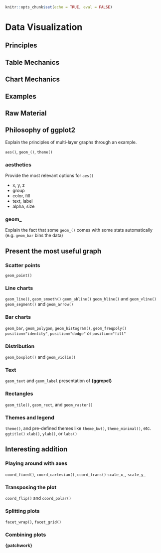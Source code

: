 ```r
knitr::opts_chunk$set(echo = TRUE, eval = FALSE)
```
# Data Visualization {#data-viz}

## Principles
## Table Mechanics
## Chart Mechanics
## Examples

## Raw Material

## Philosophy of ggplot2

Explain the principles of multi-layer graphs through an example.

`aes()`, `geom_()`, `theme()`

### aesthetics

Provide the most relevant options for `aes()`

- x, y, z
- group
- color, fill
- text, label
- alpha, size

### geom_

Explain the fact that some `geom_()` comes with some stats automatically (e.g. `geom_bar` bins the data)

## Present the most useful graph

### Scatter points

`geom_point()`

### Line charts

`geom_line()`, `geom_smooth()`
`geom_abline()`
`geom_hline()` and `geom_vline()`
`geom_segment()` and `geom_arrow()`

### Bar charts

`geom_bar`, `geom_polygon`, `geom_histogram()`, `geom_freqpoly()`
`position="identity"`, `position="dodge"` or `position="fill"`

### Distribution

`geom_boxplot()` and `geom_violin()`

### Text

`geom_text` and `geom_label`
presentation of **{ggrepel}**

### Rectangles

`geom_tile()`, `geom_rect`, and `geom_raster()`

### Themes and legend

`theme()`, and pre-defined themes like `theme_bw()`, `theme_minimal()`, etc.
`ggtitle()`
`xlab()`, `ylab()`, or `labs()`


## Interesting addition

### Playing around with axes

`coord_fixed()`, `coord_cartesian()`, `coord_trans()`
`scale_x_`, `scale_y_`

### Transposing the plot

`coord_flip()` and `coord_polar()`

### Splitting plots

`facet_wrap()`, `facet_grid()`

### Combining plots

**{patchwork}**


